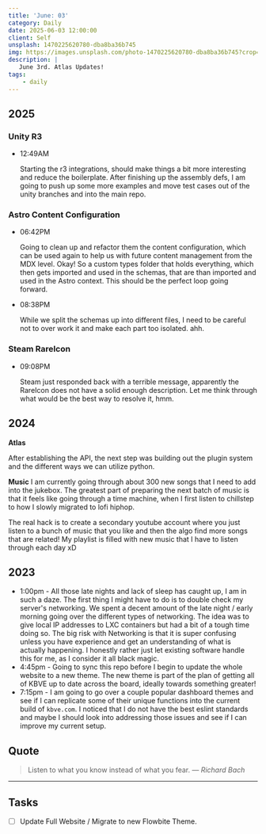 ```yaml
---
title: 'June: 03'
category: Daily
date: 2025-06-03 12:00:00
client: Self
unsplash: 1470225620780-dba8ba36b745
img: https://images.unsplash.com/photo-1470225620780-dba8ba36b745?crop=entropy&cs=srgb&fm=jpg&ixid=MnwzNjM5Nzd8MHwxfHJhbmRvbXx8fHx8fHx8fDE2ODE3NDg2ODY&ixlib=rb-4.0.3&q=85
description: |
   June 3rd. Atlas Updates!
tags:
    - daily
---
```



<Adsense />

## 2025 

### Unity R3

-   12:49AM

    Starting the r3 integrations, should make things a bit more interesting and reduce the boilerplate.
    After finishing up the assembly defs, I am going to push up some more examples and move test cases out of the unity branches and into the main repo.


### Astro Content Configuration

-   06:42PM

    Going to clean up and refactor them the content configuration, which can be used again to help us with future content management from the MDX level.
    Okay! So a custom types folder that holds everything, which then gets imported and used in the schemas, that are than imported and used in the Astro context.
    This should be the perfect loop going forward.

-   08:38PM

    While we split the schemas up into different files, I need to be careful not to over work it and make each part too isolated.
    ahh.


### Steam RareIcon

-   09:08PM

    Steam just responded back with a terrible message, apparently the RareIcon does not have a solid enough description.
    Let me think through what would be the best way to resolve it, hmm.


## 2024

**Atlas**

After establishing the API, the next step was building out the plugin system and the different ways we can utilize python.

**Music**
I am currently going through about 300 new songs that I need to add into the jukebox.
The greatest part of preparing the next batch of music is that it feels like going through a time machine, when I first listen to chillstep to how I slowly migrated to lofi hiphop.

The real hack is to create a secondary youtube account where you just listen to a bunch of music that you like and then the algo find more songs that are related!
My playlist is filled with new music that I have to listen through each day xD

## 2023

- 1:00pm - All those late nights and lack of sleep has caught up, I am in such a daze. The first thing I might have to do is to double check my server's networking. We spent a decent amount of the late night / early morning going over the different types of networking. The idea was to give local IP addresses to LXC containers but had a bit of a tough time doing so. The big risk with Networking is that it is super confusing unless you have experience and get an understanding of what is actually happening. I honestly rather just let existing software handle this for me, as I consider it all black magic.
- 4:45pm - Going to sync this repo before I begin to update the whole website to a new theme. The new theme is part of the plan of getting all of KBVE up to date across the board, ideally towards something greater! 
- 7:15pm - I am going to go over a couple popular dashboard themes and see if I can replicate some of their unique functions into the current build of `kbve.com`. I noticed that I do not have the best eslint standards and maybe I should look into addressing those issues and see if I can improve my current setup.

## Quote

> Listen to what you know instead of what you fear.
> — <cite>Richard Bach</cite>

---

## Tasks

- [ ] Update Full Website / Migrate to new Flowbite Theme.